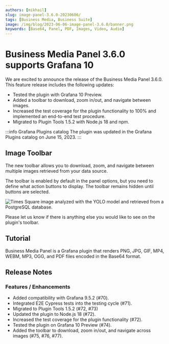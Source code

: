 ```yaml
---
authors: [mikhail]
slug: image-panel-3.6.0-20230606/
tags: [Business Media, Business Suite]
image: /img/blog/2023-06-06-image-panel-3.6.0/banner.png
keywords: [Base64, Panel, PDF, Images, Video, Audio]
---
```



# Business Media Panel 3.6.0 supports Grafana 10

We are excited to announce the release of the Business Media Panel 3.6.0. This feature release includes the following updates:

- Tested the plugin with Grafana 10 Preview.
- Added a toolbar to download, zoom in/out, and navigate between images.
- Increased the test coverage for the plugin functionality to 100% and implemented an end-to-end test procedure.
- Migrated to Plugin Tools 1.5.2 with Node.js 18 and npm.

:::info Grafana Plugins catalog
The plugin was updated in the Grafana Plugins catalog on June 15, 2023.
:::

## Image Toolbar

The new toolbar allows you to download, zoom, and navigate between multiple images retrieved from your data source.

The toolbar is enabled by default in the panel options, but you need to define what action buttons to display. The toolbar remains hidden until buttons are selected.

<Image
  title="Times Square image analyzed with the YOLO model and retrieved from a PostgreSQL database."
  src="/img/blog/2023-06-06-image-panel-3.6.0/panel.png"
/>

Please let us know if there is anything else you would like to see on the plugin's toolbar.

<GettingStarted />

## Tutorial

Business Media Panel is a Grafana plugin that renders PNG, JPG, GIF, MP4, WEBM, MP3, OGG, and PDF files encoded in the Base64 format.

<Youtube
  id="1_bgLSehjhg"
  title="Images, PDFs, Video, Live Camera Feed on Grafana Dashboard."
/>

## Release Notes

### Features / Enhancements

- Added compatibility with Grafana 9.5.2 (#70).
- Integrated E2E Cypress tests into the testing cycle (#71).
- Migrated to Plugin Tools 1.5.2 (#72, #73)
- Updated the plugin to Node.js 18 (#72).
- Increased the test coverage for the plugin functionality (#72).
- Tested the plugin on Grafana 10 Preview (#74).
- Added the toolbar to download, zoom in/out, and navigate across images (#75, #76, #77).

<Feedback />
